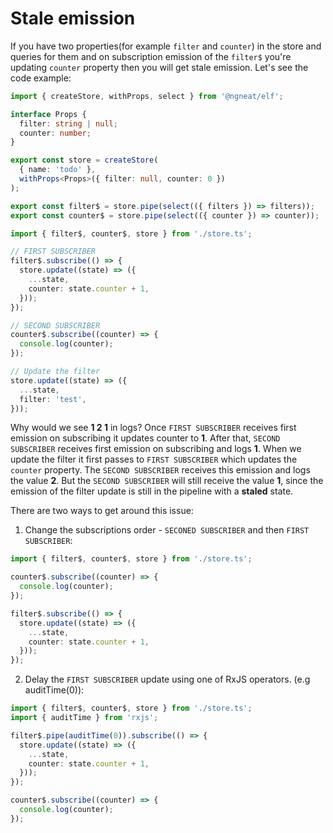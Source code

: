 # Stale emission

If you have two properties(for example `filter` and `counter`) in the store and queries for them and on subscription emission of the `filter$` you're updating `counter` property then you will get stale emission. Let's see the code example:

```ts title="store.ts"
import { createStore, withProps, select } from '@ngneat/elf';

interface Props {
  filter: string | null;
  counter: number;
}

export const store = createStore(
  { name: 'todo' },
  withProps<Props>({ filter: null, counter: 0 })
);

export const filter$ = store.pipe(select(({ filters }) => filters));
export const counter$ = store.pipe(select(({ counter }) => counter));
```

```ts title="component.ts"
import { filter$, counter$, store } from './store.ts';

// FIRST SUBSCRIBER
filter$.subscribe(() => {
  store.update((state) => ({
    ...state,
    counter: state.counter + 1,
  }));
});

// SECOND SUBSCRIBER
counter$.subscribe((counter) => {
  console.log(counter);
});

// Update the filter
store.update((state) => ({
  ...state,
  filter: 'test',
}));
```

Why would we see **1 2 1** in logs? Once `FIRST SUBSCRIBER` receives first emission on subscribing it updates counter to **1**. After that, `SECOND SUBSCRIBER` receives first emission on subscribing and logs **1**. When we update the filter it first passes to `FIRST SUBSCRIBER` which updates the `counter` property. The `SECOND SUBSCRIBER` receives this emission and logs the value **2**. But the `SECOND SUBSCRIBER` will still receive the value **1**, since the emission of the filter update is still in the pipeline with a **staled** state.

There are two ways to get around this issue:

1. Change the subscriptions order - `SECONED SUBSCRIBER` and then `FIRST SUBSCRIBER`:
```ts title="component.ts"
import { filter$, counter$, store } from './store.ts';

counter$.subscribe((counter) => {
  console.log(counter);
});

filter$.subscribe(() => {
  store.update((state) => ({
    ...state,
    counter: state.counter + 1,
  }));
});
```
2. Delay the `FIRST SUBSCRIBER` update using one of RxJS operators. (e.g auditTime(0)):
```ts title="component.ts"
import { filter$, counter$, store } from './store.ts';
import { auditTime } from 'rxjs';

filter$.pipe(auditTime(0)).subscribe(() => {
  store.update((state) => ({
    ...state,
    counter: state.counter + 1,
  }));
});

counter$.subscribe((counter) => {
  console.log(counter);
});
```
